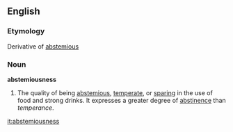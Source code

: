 ==English==

===Etymology===
Derivative of [[abstemious]]
===Noun===
'''abstemiousness'''

#The quality of being [[abstemious]], [[temperate]], or [[sparing]] in the use of food and strong drinks. It expresses a greater degree of [[abstinence]] than ''temperance''.

[[it:abstemiousness]]